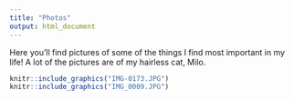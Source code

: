 ```yaml
---
title: "Photos"
output: html_document
---
```

 Here you'll find pictures of some of the things I find most important in my life! A lot of the pictures are of my hairless cat, Milo.


```r
knitr::include_graphics("IMG-0173.JPG")
knitr::include_graphics("IMG_0009.JPG")
```